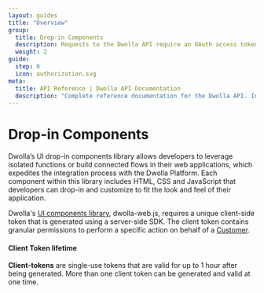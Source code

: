 ```yaml
---
layout: guides
title: "Overview"
group:
  title: Drop-in Components
  description: Requests to the Dwolla API require an OAuth access token for authentication. Learn about Dwolla’s supported authorization flow and how to create an access token.
  weight: 2
guide:
  step: 0
  icon: authorization.svg
meta:
  title: API Reference | Dwolla API Documentation
  description: "Complete reference documentation for the Dwolla API. Includes resource descriptions, endpoints and methods, parameters, and request and response examples."
---
```


# Drop-in Components

Dwolla’s UI drop-in components library allows developers to leverage isolated functions or build connected flows in their web applications, which expedites the integration process with the Dwolla Platform. Each component within this library includes HTML, CSS and JavaScript that developers can drop-in and customize to fit the look and feel of their application.

Dwolla's [UI components library](https://developers.dwolla.com/concepts/drop-in-components), dwolla-web.js, requires a unique client-side token that is generated using a server-side SDK. The client token contains granular permissions to perform a specific action on behalf of a [Customer](#customers).

#### Client Token lifetime

**Client-tokens** are single-use tokens that are valid for up to 1 hour after being generated. More than one client token can be generated and valid at one time.
